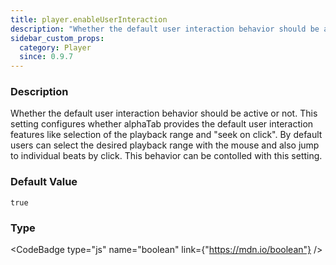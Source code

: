 ```yaml
---
title: player.enableUserInteraction
description: "Whether the default user interaction behavior should be active or not."
sidebar_custom_props:
  category: Player
  since: 0.9.7
---
```




<SettingsHeader />



### Description
Whether the default user interaction behavior should be active or not. This setting configures whether alphaTab provides the default user interaction features like selection of the playback range and "seek on click".
By default users can select the desired playback range with the mouse and also jump to individual beats by click. This behavior can be contolled with this setting.


### Default Value

`true`

### Type

<CodeBadge type="js" name="boolean" link={"https://mdn.io/boolean"} />
<CodeBadge type="net" name="bool" />
<CodeBadge type="android" name="Boolean" />

